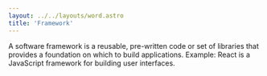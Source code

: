 ```yaml
---
layout: ../../layouts/word.astro
title: 'Framework'
---
```

A software framework is a reusable, pre-written code or set of libraries that provides a foundation on which to build applications. Example: React is a JavaScript framework for building user interfaces.